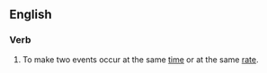 ==English==

===Verb===
{{en-verb|syncronizes|syncronizing|syncronized}}

# {{computing|or|proscribed}} {{alternative spelling of|synchronize}}  To make two events occur at the same [[time]] or at the same [[rate]].